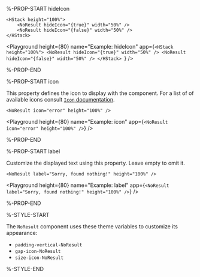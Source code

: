 %-PROP-START hideIcon

```ueml copy
<HStack height="100%">
    <NoResult hideIcon="{true}" width="50%" />
    <NoResult hideIcon="{false}" width="50%" />
</HStack>
```

<Playground
  height={80}
  name="Example: hideIcon"
  app={`<HStack height="100%">
    <NoResult hideIcon="{true}" width="50%" />
    <NoResult hideIcon="{false}" width="50%" />
</HStack>
`}
/>

%-PROP-END

%-PROP-START icon

This property defines the icon to display with the component. For a list of of available icons consult [`Icon` documentation](./Icon.mdx).

```ueml copy
<NoResult icon="error" height="100%" />
```

<Playground
  height={80}
  name="Example: icon"
  app={`<NoResult icon="error" height="100%" />`}
/>

%-PROP-END

%-PROP-START label

Customize the displayed text using this property. Leave empty to omit it.

```ueml copy
<NoResult label="Sorry, found nothing!" height="100%" />
```

<Playground
  height={80}
  name="Example: label"
  app={`<NoResult label="Sorry, found nothing!" height="100%" />`}
/>

%-PROP-END

%-STYLE-START

The `NoResult` component uses these theme variables to customize its appearance:

- `padding-vertical-NoResult`
- `gap-icon-NoResult`
- `size-icon-NoResult`

%-STYLE-END
